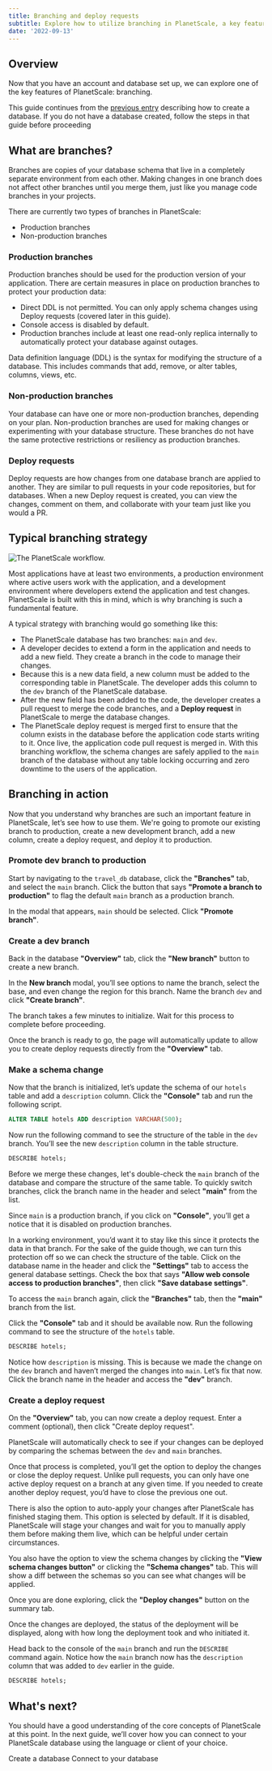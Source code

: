 ```yaml
---
title: Branching and deploy requests
subtitle: Explore how to utilize branching in PlanetScale, a key feature of the platform.
date: '2022-09-13'
---
```



<VimeoEmbed src="https://player.vimeo.com/video/748936870?h=1de76d01a0&amp;badge=0&amp;autopause=0&amp;player_id=0&amp;app_id=58479" alt="Branching and deploy requests" />

## Overview

Now that you have an account and database set up, we can explore one of the key features of PlanetScale: branching. 

<InfoBlock type="note">

This guide continues from the [previous entry](/docs/onboarding/create-a-database) describing how to create a database. If you do not have a database created, follow the steps in that guide before proceeding

</InfoBlock>

## What are branches?

Branches are copies of your database schema that live in a completely separate environment from each other. Making changes in one branch does not affect other branches until you merge them, just like you manage code branches in your projects.

There are currently two types of branches in PlanetScale:

- Production branches
- Non-production branches

### Production branches

Production branches should be used for the production version of your application. There are certain measures in place on production branches to protect your production data:

- Direct DDL is not permitted. You can only apply schema changes using Deploy requests (covered later in this guide).
- Console access is disabled by default.
- Production branches include at least one read-only replica internally to automatically protect your database against outages.

<InfoBlock type="note">

Data definition language (DDL) is the syntax for modifying the structure of a database. This includes commands that add, remove, or alter tables, columns, views, etc.

</InfoBlock>

### Non-production branches

Your database can have one or more non-production branches, depending on your plan. Non-production branches are used for making changes or experimenting with your database structure. These branches do not have the same protective restrictions or resiliency as production branches.

### Deploy requests

Deploy requests are how changes from one database branch are applied to another. They are similar to pull requests in your code repositories, but for databases. When a new Deploy request is created, you can view the changes, comment on them, and collaborate with your team just like you would a PR.

## Typical branching strategy

![The PlanetScale workflow.](/docs/img/docs/ps-workflow.png)

Most applications have at least two environments, a production environment where active users work with the application, and a development environment where developers extend the application and test changes. PlanetScale is built with this in mind, which is why branching is such a fundamental feature. 

A typical strategy with branching would go something like this:

- The PlanetScale database has two branches: `main` and `dev`.
- A developer decides to extend a form in the application and needs to add a new field. They create a branch in the code to manage their changes.
- Because this is a new data field, a new column must be added to the corresponding table in PlanetScale. The developer adds this column to the `dev` branch of the PlanetScale database.
- After the new field has been added to the code, the developer creates a pull request to merge the code branches, and a **Deploy request** in PlanetScale to merge the database changes.
- The PlanetScale deploy request is merged first to ensure that the column exists in the database before the application code starts writing to it. Once live, the application code pull request is merged in. With this branching workflow, the schema changes are safely applied to the `main` branch of the database without any table locking occurring and zero downtime to the users of the application.

## Branching in action

Now that you understand why branches are such an important feature in PlanetScale, let’s see how to use them. 
We're going to promote our existing branch to production, create a new development branch, add a new column, create a deploy request, and deploy it to production.

### Promote dev branch to production

Start by navigating to the `travel_db` database, click the **"Branches"** tab, and select the `main` branch. Click the button that says **"Promote a branch to production"** to flag the default `main` branch as a production branch.

<ImageBlock alt="The Overview tab of the database." src={overview} />

In the modal that appears, `main` should be selected. Click **"Promote branch"**.

<ImageBlock alt="The Promote branch modal." src={modal} />

### Create a dev branch

Back in the database **"Overview"** tab, click the **"New branch"** button to create a new branch.

<ImageBlock alt="The Overview tab of the database with the New branch button highlighted." src={overview2} />

In the **New branch** modal, you’ll see options to name the branch, select the base, and even change the region for this branch. Name the branch `dev` and click **"Create branch"**.

<ImageBlock alt="The New branch modal." src={modal2} />

The branch takes a few minutes to initialize. Wait for this process to complete before proceeding.

<ImageBlock alt="The view of the branch being initialized." src={branchInit} />

Once the branch is ready to go, the page will automatically update to allow you to create deploy requests directly from the **"Overview"** tab.

<ImageBlock alt="The view of the branch after its been initialized." src={branchView} />

### Make a schema change
Now that the branch is initialized, let’s update the schema of our `hotels` table and add a `description` column. Click the **"Console"** tab and run the following script.

```sql
ALTER TABLE hotels ADD description VARCHAR(500); 
```

<ImageBlock alt="The console with the output of the ALTER command." src={console} />

Now run the following command to see the structure of the table in the `dev` branch. You’ll see the new `description` column in the table structure.

```sql
DESCRIBE hotels;
```

<ImageBlock alt="The console with the output of the DESCRIBE command." src={console2} />

Before we merge these changes, let's double-check the `main` branch of the database and compare the structure of the same table. To quickly switch branches, click the branch name in the header and select **"main"** from the list.

<ImageBlock alt="How to quickly access different branches." src={branchPicker} />

Since `main` is a production branch, if you click on **"Console"**, you’ll get a notice that it is disabled on production branches. 

<ImageBlock alt="The disabled Console tab." src={badconsole} />

In a working environment, you’d want it to stay like this since it protects the data in that branch. For the sake of the guide though, we can turn this protection off so we can check the structure of the table. Click on the database name in the header and click the **"Settings"** tab to access the general database settings. Check the box that says **"Allow web console access to production branches"**, then click **"Save database settings"**.

<ImageBlock alt="The settings view of where to allow console access for production branches." src={settings} />

To access the `main` branch again, click the **"Branches"** tab, then the **"main"** branch from the list.

<ImageBlock alt="The branches tab." src={branchesTab} />

Click the **"Console"** tab and it should be available now. Run the following command to see the structure of the `hotels` table. 

```sql
DESCRIBE hotels;
```

<ImageBlock alt="The console of the main branch with the output of the DESCRIBE command." src={console3} />

Notice how `description` is missing. This is because we made the change on the `dev` branch and haven’t merged the changes into `main`. Let’s fix that now. Click the branch name in the header and access the **"dev"** branch.

<ImageBlock alt="The branch quick access menu." src={branchPicker2} />

### Create a deploy request
On the **"Overview"** tab, you can now create a deploy request. Enter a comment (optional), then click "Create deploy request".

<ImageBlock alt="The Overview tab of the dev branch." src={devBranch} />

PlanetScale will automatically check to see if your changes can be deployed by comparing the schemas between the `dev` and `main` branches.

<ImageBlock alt="The deploy request view while changes are being evaluated." src={evaluating} />

Once that process is completed, you’ll get the option to deploy the changes or close the deploy request. Unlike pull requests, you can only have one active deploy request on a branch at any given time. If you needed to create another deploy request, you’d have to close the previous one out. 

There is also the option to auto-apply your changes after PlanetScale has finished staging them. This option is selected by default. If it is disabled, PlanetScale will stage your changes and wait for you to manually apply them before making them live, which can be helpful under certain circumstances.

<ImageBlock alt="The deploy request view after changes have been evaluated and can be deployed." src={prgood} />

You also have the option to view the schema changes by clicking the **"View schema changes button"** or clicking the **"Schema changes"** tab. This will show a diff between the schemas so you can see what changes will be applied. 

<ImageBlock alt="The Schema changes tab with the diff between branches." src={diff} />

Once you are done exploring, click the **"Deploy changes"** button on the summary tab.

<ImageBlock alt="The Summary tab of the deploy request." src={summary} />

Once the changes are deployed, the status of the deployment will be displayed, along with how long the deployment took and who initiated it.

<ImageBlock alt="The deploy request view after changes have been deployed." src={saulgood} />

Head back to the console of the `main` branch and run the `DESCRIBE` command again. Notice how the `main` branch now has the `description` column that was added to `dev` earlier in the guide.

```sql
DESCRIBE hotels;
```

<ImageBlock alt="The console of the main branch after changes have been deployed." src={saulgoodConsole} />

## What's next?

You should have a good understanding of the core concepts of PlanetScale at this point. In the next guide, we’ll cover how you can connect to your PlanetScale database using the language or client of your choice.

<ButtonLink href="/onboarding/create-a-database" className="mb-0">
  <span><Icon name="chevron-left" size="large" className="inline-block" /> Create a database </span>
</ButtonLink>
<ButtonLink href="/onboarding/connect-to-your-database" className="mb-0">
  <span>Connect to your database <Icon name="chevron-right" size="large" className="inline-block" /></span>
</ButtonLink>

<GetHelp />
